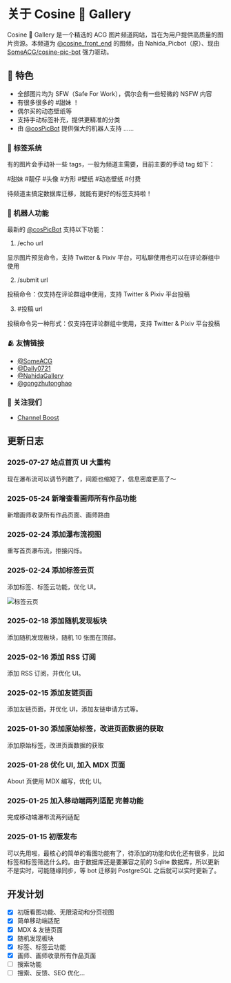 
# 关于 Cosine 🎨 Gallery

<div className="flex-center">
  <LinkCard
    name="Cosine Gallery"
    avatar="https://r2.cosine.ren/i/2025/02/15/14of99-6u.webp"
    description="Cosine Gallery 是一个精选的 ACG 图片频道网站，旨在为用户提供高质量的图片资源。"
    link="https://t.me/CosineGallery"
  />
  <DynamicLottie src="https://r2.cosine.ren/og/cos-gallery-lottie.json" className="max-h-[37.5rem]" />
</div>

Cosine 🎨 Gallery 是一个精选的 ACG 图片频道网站，旨在为用户提供高质量的图片资源。本频道为 [@cosine_front_end](https://t.me/cosine_front_end) 的图频，由 Nahida_Picbot（原）、现由 [SomeACG/cosine-pic-bot](https://github.com/SomeACG/cosine-pic-bot) 强力驱动。

## 🌟 特色

- 全部图片均为 SFW（Safe For Work），偶尔会有一些轻微的 NSFW 内容
- 有很多很多的 #甜妹 ！
- 偶尔买的动态壁纸等
- 支持手动标签补充，提供更精准的分类
- 由 [@cosPicBot](https://t.me/cosPicBot) 提供强大的机器人支持
  ......

### 🔖 标签系统

有的图片会手动补一些 tags，一般为频道主需要，目前主要的手动 tag 如下：

#甜妹 #靓仔 #头像 #方形 #壁纸 #动态壁纸 #付费

待频道主搞定数据库迁移，就能有更好的标签支持啦！

### 🤖 机器人功能

最新的 [@cosPicBot](https://t.me/cosPicBot) 支持以下功能：

1. /echo url

显示图片预览命令，支持 Twitter & Pixiv 平台，可私聊使用也可以在评论群组中使用

2. /submit url

投稿命令：仅支持在评论群组中使用，支持 Twitter & Pixiv 平台投稿

3. #投稿 url

投稿命令另一种形式：仅支持在评论群组中使用，支持 Twitter & Pixiv 平台投稿

### 🫂 友情链接

- [@SomeACG](https://t.me/SomeACG)
- [@Daily0721](https://t.me/Daily0721)
- [@NahidaGallery](https://t.me/NahidaGallery)
- [@gongzhutonghao](https://t.me/gongzhutonghao)

### 📢 关注我们

- [Channel Boost](https://t.me/boost/CosineGallery)

<LinkCard
  name="Follow 列表订阅"
  description="Cosine 🎨 Gallery | 精选 P 站 ACG 好图壁纸集，全 Follow 质量最高的 ACG 图片列表！都是我爱看的画风，包好看的，SFW，除非画师改行画 NSFW 了。会把自己最喜欢的关注画师都更新上去~ 可以关注 tg 频道 @CosineGallery 喵 里版列表：https://app.follow.is/share/lists/78371288603091968"
  link="https://app.follow.is/share/lists/60616567344182272"
/>

## 更新日志

### 2025-07-27 站点首页 UI 大重构

现在瀑布流可以调节列数了，间距也缩短了，信息密度更高了～

### 2025-05-24 新增查看画师所有作品功能

新增画师收录所有作品页面、画师路由

### 2025-02-24 添加瀑布流视图

重写首页瀑布流，拒接闪烁。

### 2025-02-24 添加标签云页

添加标签、标签云功能，优化 UI。

![标签云页](https://r2.cosine.ren/i/2025/02/24/172by1-2q.jpg)

### 2025-02-18 添加随机发现板块

添加随机发现板块，随机 10 张图在顶部。

### 2025-02-16 添加 RSS 订阅

添加 RSS 订阅，并优化 UI。

### 2025-02-15 添加友链页面

添加友链页面，并优化 UI，添加友链申请方式等。

### 2025-01-30 添加原始标签，改进页面数据的获取

添加原始标签，改进页面数据的获取

### 2025-01-28 优化 UI, 加入 MDX 页面

About 页使用 MDX 编写，优化 UI。

### 2025-01-25 加入移动端两列适配 完善功能

完成移动端瀑布流两列适配

### 2025-01-15 初版发布

可以先用啦，最核心的简单的看图功能有了，待添加的功能和优化还有很多，比如标签和标签筛选什么的。由于数据库还是要兼容之前的 Sqlite 数据库，所以更新不是实时，可能随缘同步，等 bot 迁移到 PostgreSQL 之后就可以实时更新了。

## 开发计划

- [x] 初版看图功能、无限滚动和分页视图
- [x] 简单移动端适配
- [x] MDX & 友链页面
- [x] 随机发现板块
- [x] 标签、标签云功能
- [x] 画师、画师收录所有作品页面
- [ ] 搜索功能
- [ ] 搜索、反馈、SEO 优化...
